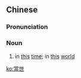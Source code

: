 {{also|当世}}
==Chinese==
{{zh-forms|s=当世}}

===Pronunciation===
{{zh-pron
|m=dāngshì
|c=dong1 sai3
|mn=tong-sè
|cat=n
}}

===Noun===
{{zh-noun}}

# {{lb|zh|literary}} in [[this]] [[time]]; in [[this]] [[world]]

[[ko:當世]]